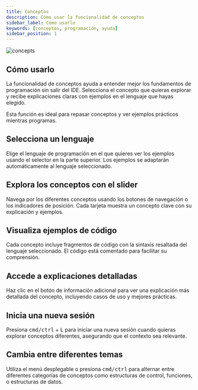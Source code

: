 ```yaml
---
title: Conceptos
description: Cómo usar la funcionalidad de conceptos
sidebar_label: Cómo usarlo
keywords: [conceptos, programación, ayuda]
sidebar_position: 1
---
```


![concepts](/images/Conceptos.png)

## Cómo usarlo

La funcionalidad de conceptos ayuda a entender mejor los fundamentos de programación sin salir del IDE. Selecciona el concepto que quieras explorar y recibe explicaciones claras con ejemplos en el lenguaje que hayas elegido.

Esta función es ideal para repasar conceptos y ver ejemplos prácticos mientras programas.

## Selecciona un lenguaje

Elige el lenguaje de programación en el que quieres ver los ejemplos usando el selector en la parte superior. Los ejemplos se adaptarán automáticamente al lenguaje seleccionado.

## Explora los conceptos con el slider

Navega por los diferentes conceptos usando los botones de navegación o los indicadores de posición. Cada tarjeta muestra un concepto clave con su explicación y ejemplos.

## Visualiza ejemplos de código

Cada concepto incluye fragmentos de código con la sintaxis resaltada del lenguaje seleccionado. El código está comentado para facilitar su comprensión.

## Accede a explicaciones detalladas

Haz clic en el botón de información adicional para ver una explicación más detallada del concepto, incluyendo casos de uso y mejores prácticas.

## Inicia una nueva sesión

Presiona <kbd>cmd/ctrl</kbd> + <kbd>L</kbd> para iniciar una nueva sesión cuando quieras explorar conceptos diferentes, asegurando que el contexto sea relevante.

## Cambia entre diferentes temas

Utiliza el menú desplegable o presiona <kbd>cmd/ctrl</kbd> para alternar entre diferentes categorías de conceptos como estructuras de control, funciones, o estructuras de datos.